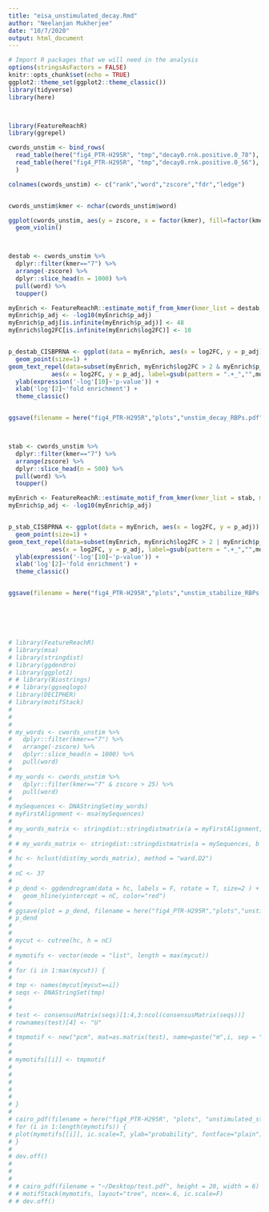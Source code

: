 ```yaml
---
title: "eisa_unstimulated_decay.Rmd"
author: "Neelanjan Mukherjee"
date: "10/7/2020"
output: html_document
---
```



```r
# Import R packages that we will need in the analysis
options(stringsAsFactors = FALSE)
knitr::opts_chunk$set(echo = TRUE)
ggplot2::theme_set(ggplot2::theme_classic())
library(tidyverse)
library(here)




```






```r
library(FeatureReachR)
library(ggrepel)

cwords_unstim <- bind_rows(
  read_table(here("fig4_PTR-H295R", "tmp","decay0.rnk.positive.0_78"), col_names = T)[,1:5],
  read_table(here("fig4_PTR-H295R", "tmp","decay0.rnk.positive.0_56"), col_names = T)[,1:5]
  )

colnames(cwords_unstim) <- c("rank","word","zscore","fdr","ledge") 


cwords_unstim$kmer <- nchar(cwords_unstim$word)

ggplot(cwords_unstim, aes(y = zscore, x = factor(kmer), fill=factor(kmer))) +
  geom_violin()



destab <- cwords_unstim %>%
  dplyr::filter(kmer=="7") %>%
  arrange(-zscore) %>%
  dplyr::slice_head(n = 1000) %>%
  pull(word) %>%
  toupper()

myEnrich <- FeatureReachR::estimate_motif_from_kmer(kmer_list = destab, motif_set = "CISBPRNA_hs")
myEnrich$p_adj <- -log10(myEnrich$p_adj)
myEnrich$p_adj[is.infinite(myEnrich$p_adj)] <- 48
myEnrich$log2FC[is.infinite(myEnrich$log2FC)] <- 10


p_destab_CISBPRNA <- ggplot(data = myEnrich, aes(x = log2FC, y = p_adj)) +
  geom_point(size=1) +
geom_text_repel(data=subset(myEnrich, myEnrich$log2FC > 2 & myEnrich$p_adj > 10),
            aes(x = log2FC, y = p_adj, label=gsub(pattern = ".+_","",motif)), color="red", size=2) +
  ylab(expression('-log'[10]~'p-value')) +
  xlab('log'[2]~'fold enrichment') +
  theme_classic()


ggsave(filename = here("fig4_PTR-H295R","plots","unstim_decay_RBPs.pdf"), plot = p_destab_CISBPRNA, width = 3, height = 3)



stab <- cwords_unstim %>%
  dplyr::filter(kmer=="7") %>%
  arrange(zscore) %>%
  dplyr::slice_head(n = 500) %>%
  pull(word) %>%
  toupper()

myEnrich <- FeatureReachR::estimate_motif_from_kmer(kmer_list = stab, motif_set = "CISBPRNA_hs")
myEnrich$p_adj <- -log10(myEnrich$p_adj)


p_stab_CISBPRNA <- ggplot(data = myEnrich, aes(x = log2FC, y = p_adj)) +
  geom_point(size=1) +
geom_text_repel(data=subset(myEnrich, myEnrich$log2FC > 2 | myEnrich$p_adj > 1),
            aes(x = log2FC, y = p_adj, label=gsub(pattern = ".+_","",motif)), color="red", size=2) +
  ylab(expression('-log'[10]~'p-value')) +
  xlab('log'[2]~'fold enrichment') +
  theme_classic()


ggsave(filename = here("fig4_PTR-H295R","plots","unstim_stabilize_RBPs.pdf"), plot = p_stab_CISBPRNA, width = 3, height = 3)







```



```r
# library(FeatureReachR)
# library(msa) 
# library(stringdist)
# library(ggdendro)
# library(ggplot2)
# # library(Biostrings)
# # library(ggseqlogo)
# library(DECIPHER)
# library(motifStack)
# 
# 
# 
# my_words <- cwords_unstim %>%
#   dplyr::filter(kmer=="7") %>%
#   arrange(-zscore) %>%
#   dplyr::slice_head(n = 1000) %>%
#   pull(word) 
# 
# my_words <- cwords_unstim %>%
#   dplyr::filter(kmer=="7" & zscore > 25) %>%
#   pull(word) 
# 
# mySequences <- DNAStringSet(my_words)
# myFirstAlignment <- msa(mySequences)
# 
# my_words_matrix <- stringdist::stringdistmatrix(a = myFirstAlignment, b = myFirstAlignment, method = "lv", useNames = T)
# 
# # my_words_matrix <- stringdist::stringdistmatrix(a = mySequences, b = mySequences, method = "lv", useNames = T) 
# 
# hc <- hclust(dist(my_words_matrix), method = "ward.D2")
# 
# nC <- 37
# 
# p_dend <- ggdendrogram(data = hc, labels = F, rotate = T, size=2 ) + 
#   geom_hline(yintercept = nC, color="red") 
# 
# ggsave(plot = p_dend, filename = here("fig4_PTR-H295R","plots","unstimulated_motif_dend.pdf"), width = 2, height = 10)
# p_dend
# 
# 
# mycut <- cutree(hc, h = nC)
# 
# mymotifs <- vector(mode = "list", length = max(mycut))
# 
# for (i in 1:max(mycut)) {
#   
# tmp <- names(mycut[mycut==i])
# seqs <- DNAStringSet(tmp)
# 
# 
# test <- consensusMatrix(seqs)[1:4,3:ncol(consensusMatrix(seqs))]
# rownames(test)[4] <- "U"
# 
# tmpmotif <- new("pcm", mat=as.matrix(test), name=paste("m",i, sep = "_"))
# 
# 
# mymotifs[[i]] <- tmpmotif
# 
# 
# 
#   
#   
# }
# 
# cairo_pdf(filename = here("fig4_PTR-H295R", "plots", "unstimulated_stability_motifs.pdf"), onefile = T, height = 2)
# for (i in 1:length(mymotifs)) {
# plot(mymotifs[[i]], ic.scale=T, ylab="probability", fontface="plain")  
# }
# 
# dev.off()
# 
# 
# 
# # cairo_pdf(filename = "~/Desktop/test.pdf", height = 20, width = 6)
# # motifStack(mymotifs, layout="tree", ncex=.6, ic.scale=F)
# # dev.off()


```